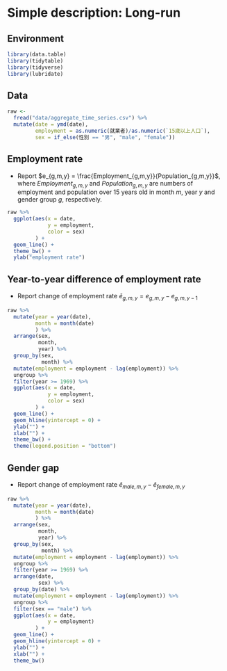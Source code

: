 # Simple description: Long-run

## Environment

```r
library(data.table)
library(tidytable)
library(tidyverse)
library(lubridate)
```

## Data

```r
raw <- 
  fread("data/aggregate_time_series.csv") %>%
  mutate(date = ymd(date),
         employment = as.numeric(就業者)/as.numeric(`15歳以上人口`),
         sex = if_else(性別 == "男", "male", "female"))
```

## Employment rate

- Report $e_{g,m,y} = \frac{Employment_{g,m,y}}{Population_{g,m,y}}$, where $Employment_{g,m,y}$ and $Population_{g,m,y}$ are numbers of employment and population over 15 years old in month $m$, year $y$ and gender group $g$, respectively.

```r
raw %>%
  ggplot(aes(x = date,
             y = employment,
             color = sex)
         ) +
  geom_line() +
  theme_bw() +
  ylab("employment rate")
```

## Year-to-year difference of employment rate

- Report change of employment rate $\tilde e_{g,m,y}=e_{g,m,y}-e_{g,m,y-1}$

```r
raw %>%
  mutate(year = year(date),
         month = month(date)
         ) %>%
  arrange(sex,
          month,
          year) %>%
  group_by(sex,
           month) %>%
  mutate(employment = employment - lag(employment)) %>%
  ungroup %>%
  filter(year >= 1969) %>%
  ggplot(aes(x = date,
             y = employment,
             color = sex)
         ) +
  geom_line() +
  geom_hline(yintercept = 0) +
  ylab("") +
  xlab("") +
  theme_bw() +
  theme(legend.position = "bottom")
```


## Gender gap

- Report change of employment rate $\tilde e_{male,m,y} - \tilde e_{female,m,y}$

```r
raw %>%
  mutate(year = year(date),
         month = month(date)
         ) %>%
  arrange(sex,
          month,
          year) %>%
  group_by(sex,
           month) %>%
  mutate(employment = employment - lag(employment)) %>%
  ungroup %>%
  filter(year >= 1969) %>%
  arrange(date,
          sex) %>%
  group_by(date) %>%
  mutate(employment = employment - lag(employment)) %>%
  ungroup %>%
  filter(sex == "male") %>%
  ggplot(aes(x = date,
             y = employment)
         ) +
  geom_line() +
  geom_hline(yintercept = 0) +
  ylab("") +
  xlab("") +
  theme_bw()
```

